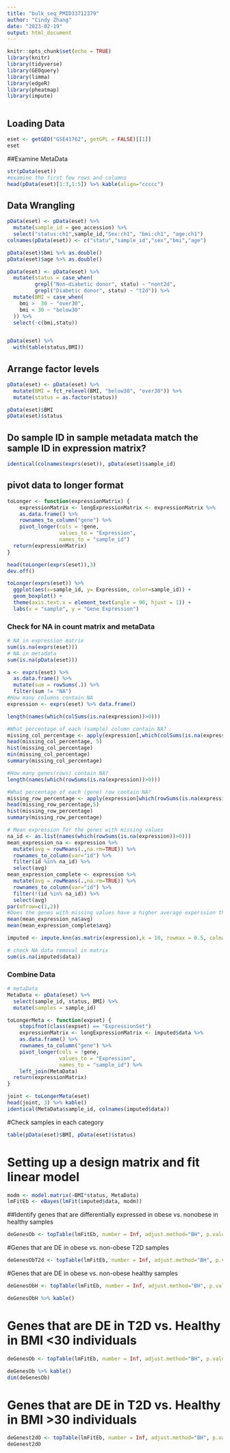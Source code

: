 ```yaml
---
title: "bulk_seq_PMID33712379"
author: "Cindy Zhang"
date: "2023-02-19"
output: html_document
---
```


```r
knitr::opts_chunk$set(echo = TRUE)
library(knitr)
library(tidyverse)
library(GEOquery)
library(limma)
library(edgeR)
library(pheatmap)
library(impute)
```


```r
```

## Loading Data
```r
eset <- getGEO("GSE41762", getGPL = FALSE)[[1]]
eset
```
##Examine MetaData
```r

str(pData(eset))
#examine the first few rows and columns
head(pData(eset)[1:3,1:5]) %>% kable(align="ccccc")
```
## Data Wrangling
```r
pData(eset) <- pData(eset) %>%
  mutate(sample_id = geo_accession) %>% 
  select("status:ch1",sample_id,"Sex:ch1", "bmi:ch1", "age:ch1") 
colnames(pData(eset)) <- c("statu","sample_id","sex","bmi","age")

pData(eset)$bmi %>% as.double()
pData(eset)$age %>% as.double()

pData(eset) <- pData(eset) %>% 
  mutate(status = case_when(
         grepl("Non-diabetic donor", statu) ~ "nont2d",
         grepl("Diabetic donor", statu) ~ "t2d")) %>%
  mutate(BMI = case_when(
    bmi >  30 ~ "over30",
    bmi < 30 ~ "below30"
  )) %>% 
  select(-c(bmi,statu))


pData(eset) %>% 
  with(table(status,BMI))

```
## Arrange factor levels
```r
pData(eset) <- pData(eset) %>% 
  mutate(BMI = fct_relevel(BMI, "below30", "over30")) %>% 
  mutate(status = as.factor(status))

pData(eset)$BMI
pData(eset)$status

```
## Do sample ID in sample metadata match the sample ID in expression matrix? 
```r
identical(colnames(exprs(eset)), pData(eset)$sample_id)

```

## pivot data to longer format  
```r
toLonger <- function(expressionMatrix) {
    expressionMatrix <- longExpressionMatrix <- expressionMatrix %>% 
    as.data.frame() %>%
    rownames_to_column("gene") %>%
    pivot_longer(cols = !gene, 
                 values_to = "Expression",
                 names_to = "sample_id") 
  return(expressionMatrix)
}

head(toLonger(exprs(eset)),3)
dev.off()

toLonger(exprs(eset)) %>% 
  ggplot(aes(x=sample_id, y= Expression, color=sample_id)) +
  geom_boxplot() + 
  theme(axis.text.x = element_text(angle = 90, hjust = 1)) + 
  labs(x = "sample", y = "Gene Expression")
```
### Check for NA in count matrix and metaData
```r
# NA in expression matrix
sum(is.na(exprs(eset)))
# NA in metadata
sum(is.na(pData(eset)))

a <- exprs(eset) %>% 
  as.data.frame() %>% 
  mutate(sum = rowSums(.)) %>% 
  filter(sum != "NA")
#How many columns contain NA
expression <- exprs(eset) %>% data.frame()

length(names(which(colSums(is.na(expression))>0)))

#What percentage of each (sample) column contain NA?
missing_col_percentage <- apply(expression[,which(colSums(is.na(expression))>0)], 2, function(x) sum(is.na(x))/29096)
head(missing_col_percentage, 5)
hist(missing_col_percentage)
min(missing_col_percentage)
summary(missing_col_percentage)

#How many genes(rows) contain NA?
length(names(which(rowSums(is.na(expression))>0)))

#What percentage of each (gene) row contain NA?
missing_row_percentage <- apply(expression[which(rowSums(is.na(expression))>0),], 1, function(x) sum(is.na(x))/77)
head(missing_row_percentage,5)
hist(missing_row_percentage)
summary(missing_row_percentage)

# Mean expression for the genes with missing values
na_id <- as.list(names(which(rowSums(is.na(expression))>0)))
mean_expression_na <- expression %>%
  mutate(avg = rowMeans(.,na.rm=TRUE)) %>% 
  rownames_to_column(var="id") %>% 
  filter(id %in% na_id) %>% 
  select(avg)
mean_expression_complete <- expression %>%
  mutate(avg = rowMeans(.,na.rm=TRUE)) %>% 
  rownames_to_column(var="id") %>% 
  filter(!(id %in% na_id)) %>% 
  select(avg)
par(mfrow=c(1,2))
#Does the genes with missing values have a higher average experssion than genes without any missing values?
mean(mean_expression_na$avg)
mean(mean_expression_complete$avg)

imputed <- impute.knn(as.matrix(expression),k = 10, rowmax = 0.5, colmax = 0.8, maxp = 1500, rng.seed=362436069)

# check NA data removal in matrix
sum(is.na(imputed$data))
```
### Combine Data
```r
# metaData
MetaData <- pData(eset) %>% 
  select(sample_id, status, BMI) %>% 
  mutate(samples = sample_id) 

toLongerMeta <- function(expset) {
    stopifnot(class(expset) == "ExpressionSet")
    expressionMatrix <- longExpressionMatrix <- imputed$data %>% 
    as.data.frame() %>%
    rownames_to_column("gene") %>%
    pivot_longer(cols = !gene, 
                 values_to = "Expression",
                 names_to = "sample_id") %>%
    left_join(MetaData)
  return(expressionMatrix)
}

joint <- toLongerMeta(eset)
head(joint, 3) %>% kable()
identical(MetaData$sample_id, colnames(imputed$data))
```
#Check samples in each category
```r
table(pData(eset)$BMI, pData(eset)$status)
```

# Setting up a design matrix and fit linear model
```r
modm <- model.matrix(~BMI*status, MetaData)
lmFitEb <- eBayes(lmFit(imputed$data, modm))

```
##Identify genes that are differentially expressed in obese vs. nonobese in healthy samples
```r
deGenesOb <- topTable(lmFitEb, number = Inf, adjust.method="BH", p.value = 0.05, coef= "BMI>30")

```
#Genes that are DE in obese vs. non-obese T2D samples
```r
deGenesObT2d <- topTable(lmFitEb, number = Inf, adjust.method="BH", p.value = 0.05, coef= "BMIover30:statust2d")

```
#Genes that are DE in obese vs. non-obese healthy samples
```r
deGenesObH <- topTable(lmFitEb, number = Inf, adjust.method="BH", p.value = 0.05, coef= "BMIover30")

deGenesObH %>% kable()


```
# Genes that are DE in T2D vs. Healthy in BMI <30 individuals
```r
deGenesOb <- topTable(lmFitEb, number = Inf, adjust.method="BH", p.value = 0.05, coef= "statust2d")

deGenesOb %>% kable()
dim(deGenesOb)
```
# Genes that are DE in T2D vs. Healthy in BMI >30 individuals
```r
deGenest2dO <- topTable(lmFitEb, number = Inf, adjust.method="BH", p.value = 0.05, coef= c("BMIover30", "BMIover30:statust2d"))
deGenest2dO
```





